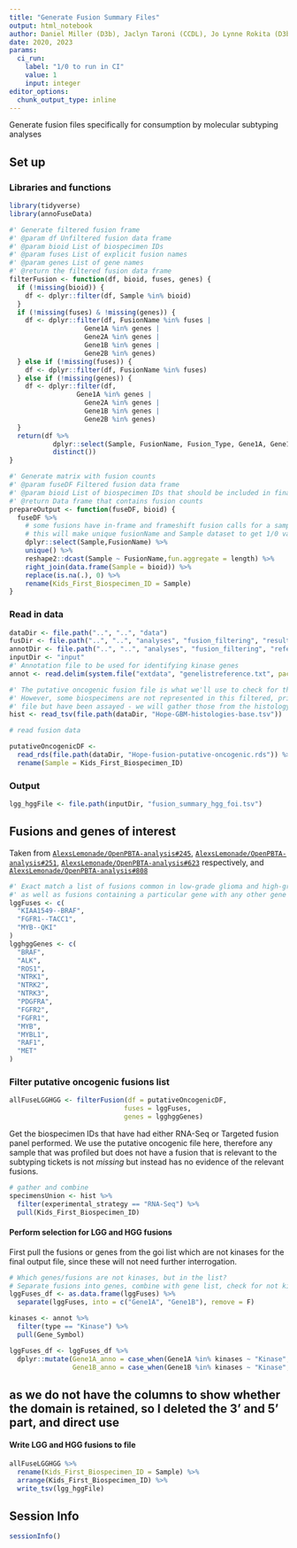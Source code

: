 ```yaml
---
title: "Generate Fusion Summary Files"
output: html_notebook
author: Daniel Miller (D3b), Jaclyn Taroni (CCDL), Jo Lynne Rokita (D3b)
date: 2020, 2023
params:
  ci_run:
    label: "1/0 to run in CI"
    value: 1
    input: integer
editor_options: 
  chunk_output_type: inline
---
```


Generate fusion files specifically for consumption by molecular subtyping analyses

## Set up

### Libraries and functions

```r
library(tidyverse)
library(annoFuseData)
```

```r
#' Generate filtered fusion frame
#' @param df Unfiltered fusion data frame
#' @param bioid List of biospecimen IDs
#' @param fuses List of explicit fusion names
#' @param genes List of gene names
#' @return the filtered fusion data frame
filterFusion <- function(df, bioid, fuses, genes) {
  if (!missing(bioid)) {
    df <- dplyr::filter(df, Sample %in% bioid)
  }
  if (!missing(fuses) & !missing(genes)) {
    df <- dplyr::filter(df, FusionName %in% fuses |
                   Gene1A %in% genes |
                   Gene2A %in% genes |
                   Gene1B %in% genes |
                   Gene2B %in% genes)
  } else if (!missing(fuses)) {
    df <- dplyr::filter(df, FusionName %in% fuses)
  } else if (!missing(genes)) {
    df <- dplyr::filter(df,
                 Gene1A %in% genes |
                   Gene2A %in% genes |
                   Gene1B %in% genes |
                   Gene2B %in% genes)
  }
  return(df %>% 
           dplyr::select(Sample, FusionName, Fusion_Type, Gene1A, Gene1B, Gene2A, Gene2B, Gene1A_anno, Gene1B_anno, reciprocal_exists) %>%
           distinct())
}

#' Generate matrix with fusion counts
#' @param fuseDF Filtered fusion data frame
#' @param bioid List of biospecimen IDs that should be included in final table
#' @return Data frame that contains fusion counts
prepareOutput <- function(fuseDF, bioid) {
  fuseDF %>% 
    # some fusions have in-frame and frameshift fusion calls for a sample
    # this will make unique fusionName and Sample dataset to get 1/0 values
    dplyr::select(Sample,FusionName) %>%
    unique() %>%
    reshape2::dcast(Sample ~ FusionName,fun.aggregate = length) %>%
    right_join(data.frame(Sample = bioid)) %>%
    replace(is.na(.), 0) %>%
    rename(Kids_First_Biospecimen_ID = Sample)
}
```

### Read in data

```r
dataDir <- file.path("..", "..", "data")
fusDir <- file.path("..", "..", "analyses", "fusion_filtering", "results")
annotDir <- file.path("..", "..", "analyses", "fusion_filtering", "references")
inputDir <- "input"
#' Annotation file to be used for identifying kinase genes
annot <- read.delim(system.file("extdata", "genelistreference.txt", package = "annoFuseData"))

#' The putative oncogenic fusion file is what we'll use to check for the #' presence or absence of the fusions.
#' However, some biospecimens are not represented in this filtered, prioritized
#' file but have been assayed - we will gather those from the histology file
hist <- read_tsv(file.path(dataDir, "Hope-GBM-histologies-base.tsv"))

# read fusion data

putativeOncogenicDF <- 
  read_rds(file.path(dataDir, "Hope-fusion-putative-oncogenic.rds")) %>% 
  rename(Sample = Kids_First_Biospecimen_ID)


```


### Output

```r
lgg_hggFile <- file.path(inputDir, "fusion_summary_hgg_foi.tsv")
```

## Fusions and genes of interest

Taken from [`AlexsLemonade/OpenPBTA-analysis#245`](https://github.com/AlexsLemonade/OpenPBTA-analysis/issues/245), [`AlexsLemonade/OpenPBTA-analysis#251`](https://github.com/AlexsLemonade/OpenPBTA-analysis/issues/251), [`AlexsLemonade/OpenPBTA-analysis#623`](https://github.com/AlexsLemonade/OpenPBTA-analysis/issues/623) respectively, and [`AlexsLemonade/OpenPBTA-analysis#808`](https://github.com/AlexsLemonade/OpenPBTA-analysis/issues/808) 

```r
#' Exact match a list of fusions common in low-grade glioma and high-grade glioma tumors
#' as well as fusions containing a particular gene with any other gene
lggFuses <- c(
  "KIAA1549--BRAF",
  "FGFR1--TACC1",
  "MYB--QKI"
)
lgghggGenes <- c(
  "BRAF",
  "ALK",
  "ROS1",
  "NTRK1",
  "NTRK2",
  "NTRK3",
  "PDGFRA",
  "FGFR2",
  "FGFR1",
  "MYB",
  "MYBL1",
  "RAF1", 
  "MET"
)

```

### Filter putative oncogenic fusions list

```r

allFuseLGGHGG <- filterFusion(df = putativeOncogenicDF,
                             fuses = lggFuses,
                             genes = lgghggGenes)

```

Get the biospecimen IDs that have had either RNA-Seq or Targeted fusion panel performed.
We use the putative oncogenic file here, therefore any sample that was profiled but does not have a fusion that is relevant to the subtyping tickets is not _missing_ but instead has no evidence of the relevant fusions.

```r
# gather and combine
specimensUnion <- hist %>%
  filter(experimental_strategy == "RNA-Seq") %>%
  pull(Kids_First_Biospecimen_ID)
```


#### Perform selection for LGG and HGG fusions
First pull the fusions or genes from the goi list which are not kinases for the final output file, since these will not need further interrogation.
```r
# Which genes/fusions are not kinases, but in the list?
# Separate fusions into genes, combine with gene list, check for not kinase
lggFuses_df <- as.data.frame(lggFuses) %>%
  separate(lggFuses, into = c("Gene1A", "Gene1B"), remove = F)

kinases <- annot %>%
  filter(type == "Kinase") %>%
  pull(Gene_Symbol)

lggFuses_df <- lggFuses_df %>% 
  dplyr::mutate(Gene1A_anno = case_when(Gene1A %in% kinases ~ "Kinase", TRUE ~ "Non-Kinase"), 
                Gene1B_anno = case_when(Gene1B %in% kinases ~ "Kinase", TRUE ~ "Non-Kinase"))


```

## as we do not have the columns to show whether the domain is retained, so I deleted the 3' and 5' part, and direct use 

#### Write LGG and HGG fusions to file

```r
allFuseLGGHGG %>%
  rename(Kids_First_Biospecimen_ID = Sample) %>%
  arrange(Kids_First_Biospecimen_ID) %>%
  write_tsv(lgg_hggFile)
```

## Session Info

```r
sessionInfo()
```
